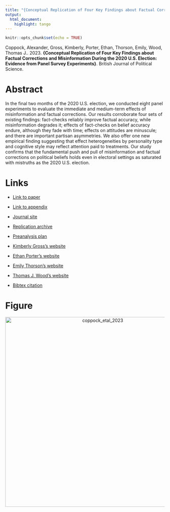 ```yaml
---
title: "{Conceptual Replication of Four Key Findings about Factual Corrections and Misinformation During the 2020 U.S. Election: Evidence from Panel Survey Experiments}"
output:
  html_document:
    highlight: tango
---
```


```r
knitr::opts_chunk$set(echo = TRUE)
```

Coppock, Alexander, Gross, Kimberly, Porter, Ethan, Thorson, Emily, Wood, Thomas J.. 2023. <b>{Conceptual Replication of Four Key Findings about Factual Corrections and Misinformation During the 2020 U.S. Election: Evidence from Panel Survey Experiments}</b>. British Journal of Political Science.

# Abstract
In the final two months of the 2020 U.S. election, we conducted eight panel experiments to evaluate the immediate and medium-term effects of misinformation and factual corrections. Our results corroborate four sets of existing findings: fact-checks reliably improve factual accuracy, while misinformation degrades it; effects of fact-checks on belief accuracy endure, although they fade with time; effects on attitudes are minuscule; and there are important partisan asymmetries. We also offer one new empirical finding suggesting that effect heterogeneities by personality type and cognitive style may reflect attention paid to treatments. Our study confirms that the fundamental push and pull of misinformation and factual corrections on political beliefs holds even in electoral settings as saturated with mistruths as the 2020 U.S. election.

# Links
 - <a href='coppock_etal_2023.pdf' target='_blank'>Link to paper</a>
 - <a href='coppock_etal_2023_appendix.pdf'target='_blank'>Link to appendix</a>
 - <a href='https://doi.org/10.1017/S0007123422000631'target='_blank'>Journal site</a>
 - <a href='https://doi.org/10.7910/DVN/WQXZUP'target='_blank'>Replication archive</a>
 - <a href='https://osf.io/2hnv5'target='_blank'>Preanalysis plan</a>

 - <a href= 'https://smpa.gwu.edu/kimberly-gross' target='_blank'>Kimberly Gross's website</a>
 - <a href= 'http://www.ethanporter.com' target='_blank'>Ethan Porter's website</a>
 - <a href= 'https://www.maxwell.syr.edu/directory/emily-thorson' target='_blank'>Emily Thorson's website</a>
 - <a href= 'https://polisci.osu.edu/people/wood.1080' target='_blank'>Thomas J. Wood's website</a>
 - <a href='coppock_etal_2023.txt'target='_blank'>Bibtex citation</a>

# Figure
<center><img src="display_figures/coppock_etal_2023_display.png" alt="coppock_etal_2023" width="600"></center>